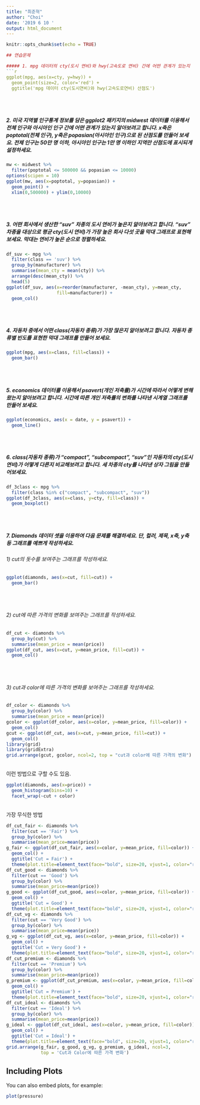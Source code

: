```yaml
---
title: "최준혁"
author: "Choi"
date: '2019 6 10 '
output: html_document
---
```


```r
knitr::opts_chunk$set(echo = TRUE)
```


```r
## 연습문제

##### 1. mpg 데이터의 cty(도시 연비)와 hwy(고속도로 연비) 간에 어떤 관계가 있는지 알아보려고 합니다. x축은 cty, y축은 hwy로 된 산점도를 만들어 보세요.
```r
ggplot(mpg, aes(x=cty, y=hwy)) +
  geom_point(size=2, color='red') +
  ggtitle('mpg 데이터 cty(도시연비)와 hwy(고속도로연비) 산점도')
```
<br><br>

##### 2. 미국 지역별 인구통계 정보를 담은 ggplot2 패키지의 midwest 데이터를 이용해서 전체 인구와 아시아인 인구 간에 어떤 관계가 있는지 알아보려고 합니다. x축은 poptotal(전체 인구), y축은 popasian(아시아인 인구)으로 된 산점도를 만들어 보세요. 전체 인구는 50만 명 이하, 아시아인 인구는 1만 명 이하인 지역만 산점도에 표시되게 설정하세요.
```r
mw <- midwest %>%
  filter(poptotal <= 500000 && popasian <= 10000)
options(scipen = 10)
ggplot(mw, aes(x=poptotal, y=popasian)) +
  geom_point() +
  xlim(0,500000) + ylim(0,10000)
```
<br><br>

##### 3. 어떤 회사에서 생산한 "suv" 차종의 도시 연비가 높은지 알아보려고 합니다. "suv" 차종을 대상으로 평균 cty(도시 연비)가 가장 높은 회사 다섯 곳을 막대 그래프로 표현해 보세요. 막대는 연비가 높은 순으로 정렬하세요. 
```r
df_suv <- mpg %>%
  filter(class == 'suv') %>%
  group_by(manufacturer) %>%
  summarise(mean_cty = mean(cty)) %>%
  arrange(desc(mean_cty)) %>%
  head(5)
ggplot(df_suv, aes(x=reorder(manufacturer, -mean_cty), y=mean_cty,
                   fill=manufacturer)) +
  geom_col()
```
<br><br>

##### 4. 자동차 중에서 어떤 class(자동차 종류)가 가장 많은지 알아보려고 합니다. 자동차 종류별 빈도를 표현한 막대 그래프를 만들어 보세요.
```r
ggplot(mpg, aes(x=class, fill=class)) +
  geom_bar()
```
<br><br>

##### 5. economics 데이터를 이용해서 psavert(개인 저축률)가 시간에 따라서 어떻게 변해왔는지 알아보려고 합니다. 시간에 따른 개인 저축률의 변화를 나타낸 시계열 그래프를 만들어 보세요.
```r
ggplot(economics, aes(x = date, y = psavert)) + 
  geom_line()
```
<br><br>

##### 6. class(자동차 종류)가 "compact", "subcompact", "suv"인 자동차의 cty(도시 연비)가 어떻게 다른지 비교해보려고 합니다. 세 차종의 cty를 나타낸 상자 그림을 만들어보세요.
```r
df_3class <- mpg %>%
  filter(class %in% c("compact", "subcompact", "suv"))
ggplot(df_3class, aes(x=class, y=cty, fill=class)) +
  geom_boxplot()
```
<br><br>

##### 7. Diamonds 데이터 셋을 이용하여 다음 문제를 해결하세요. 단, 컬러, 제목, x축, y축 등 그래프를 예쁘게 작성하세요.
###### 1) cut의 돗수를 보여주는 그래프를 작성하세요.
```r
ggplot(diamonds, aes(x=cut, fill=cut)) +
  geom_bar()
```
<br><br>

###### 2) cut에 따른 가격의 변화를 보여주는 그래프를 작성하세요. 
```r
df_cut <- diamonds %>%
  group_by(cut) %>%
  summarise(mean_price = mean(price))
ggplot(df_cut, aes(x=cut, y=mean_price, fill=cut)) +
  geom_col()
```
<br><br>

###### 3) cut과 color에 따른 가격의 변화를 보여주는 그래프를 작성하세요.
```r
df_color <- diamonds %>%
  group_by(color) %>%
  summarise(mean_price = mean(price)) 
gcolor <- ggplot(df_color, aes(x=color, y=mean_price, fill=color)) +
  geom_col()
gcut <- ggplot(df_cut, aes(x=cut, y=mean_price, fill=cut)) +
  geom_col()
library(grid)
library(gridExtra)
grid.arrange(gcut, gcolor, ncol=2, top = "cut과 color에 따른 가격의 변화")
```
<br>
이런 방법으로 구할 수도 있음.
```r
ggplot(diamonds, aes(x=price)) +
  geom_histogram(bins=10) +
  facet_wrap(~cut + color)
```
<br>
가장 무식한 방법
```r
df_cut_fair <- diamonds %>%
  filter(cut == 'Fair') %>%
  group_by(color) %>%
  summarise(mean_price=mean(price))
g_fair <- ggplot(df_cut_fair, aes(x=color, y=mean_price, fill=color)) +
  geom_col() +
  ggtitle('Cut = Fair') +
  theme(plot.title=element_text(face="bold", size=20, vjust=1, color="red"))
df_cut_good <- diamonds %>%
  filter(cut == 'Good') %>%
  group_by(color) %>%
  summarise(mean_price=mean(price))
g_good <- ggplot(df_cut_good, aes(x=color, y=mean_price, fill=color)) +
  geom_col() +
  ggtitle('Cut = Good') +
  theme(plot.title=element_text(face="bold", size=20, vjust=1, color="red"))
df_cut_vg <- diamonds %>%
  filter(cut == 'Very Good') %>%
  group_by(color) %>%
  summarise(mean_price=mean(price))
g_vg <- ggplot(df_cut_vg, aes(x=color, y=mean_price, fill=color)) +
  geom_col() +
  ggtitle('Cut = Very Good') +
  theme(plot.title=element_text(face="bold", size=20, vjust=1, color="red"))
df_cut_premium <- diamonds %>%
  filter(cut == 'Premium') %>%
  group_by(color) %>%
  summarise(mean_price=mean(price))
g_premium <- ggplot(df_cut_premium, aes(x=color, y=mean_price, fill=color)) +
  geom_col() +
  ggtitle('Cut = Premium') +
  theme(plot.title=element_text(face="bold", size=20, vjust=1, color="red"))
df_cut_ideal <- diamonds %>%
  filter(cut == 'Ideal') %>%
  group_by(color) %>%
  summarise(mean_price=mean(price))
g_ideal <- ggplot(df_cut_ideal, aes(x=color, y=mean_price, fill=color)) +
  geom_col() +
  ggtitle('Cut = Ideal') +
  theme(plot.title=element_text(face="bold", size=20, vjust=1, color="red"))
grid.arrange(g_fair, g_good, g_vg, g_premium, g_ideal, ncol=3,
             top = 'Cut과 Color에 따른 가격 변화')
```

## Including Plots

You can also embed plots, for example:

```r
plot(pressure)
```


